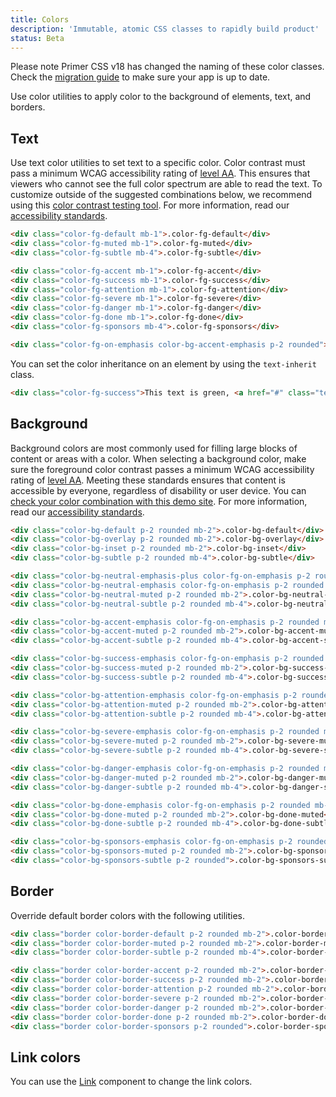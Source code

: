 ```yaml
---
title: Colors
description: 'Immutable, atomic CSS classes to rapidly build product'
status: Beta
---
```


<Note>
  Please note Primer CSS v18 has changed the naming of these color classes. Check the <a href="/css/support/v18-migration">migration guide</a> to make sure your app is up to date.
</Note>

Use color utilities to apply color to the background of elements, text, and borders.

## Text

Use text color utilities to set text to a specific color. Color contrast must pass a minimum WCAG accessibility rating of [level AA](https://www.w3.org/TR/UNDERSTANDING-WCAG20/visual-audio-contrast-contrast.html). This ensures that viewers who cannot see the full color spectrum are able to read the text. To customize outside of the suggested combinations below, we recommend using this [color contrast testing tool](https://colorable.jxnblk.com/). For more information, read our [accessibility standards](../principles/accessibility).

```html live
<div class="color-fg-default mb-1">.color-fg-default</div>
<div class="color-fg-muted mb-1">.color-fg-muted</div>
<div class="color-fg-subtle mb-4">.color-fg-subtle</div>

<div class="color-fg-accent mb-1">.color-fg-accent</div>
<div class="color-fg-success mb-1">.color-fg-success</div>
<div class="color-fg-attention mb-1">.color-fg-attention</div>
<div class="color-fg-severe mb-1">.color-fg-severe</div>
<div class="color-fg-danger mb-1">.color-fg-danger</div>
<div class="color-fg-done mb-1">.color-fg-done</div>
<div class="color-fg-sponsors mb-4">.color-fg-sponsors</div>

<div class="color-fg-on-emphasis color-bg-accent-emphasis p-2 rounded">.color-fg-on-emphasis</div>
```

You can set the color inheritance on an element by using the `text-inherit` class.

```html live
<div class="color-fg-success">This text is green, <a href="#" class="text-inherit">including the link</a></div>
```

## Background

Background colors are most commonly used for filling large blocks of content or areas with a color. When selecting a background color, make sure the foreground color contrast passes a minimum WCAG accessibility rating of [level AA](https://www.w3.org/TR/UNDERSTANDING-WCAG20/visual-audio-contrast-contrast.html). Meeting these standards ensures that content is accessible by everyone, regardless of disability or user device. You can [check your color combination with this demo site](https://colorable.jxnblk.com/). For more information, read our [accessibility standards](../principles/accessibility).

```html live
<div class="color-bg-default p-2 rounded mb-2">.color-bg-default</div>
<div class="color-bg-overlay p-2 rounded mb-2">.color-bg-overlay</div>
<div class="color-bg-inset p-2 rounded mb-2">.color-bg-inset</div>
<div class="color-bg-subtle p-2 rounded mb-4">.color-bg-subtle</div>

<div class="color-bg-neutral-emphasis-plus color-fg-on-emphasis p-2 rounded mb-2">.color-bg-neutral-emphasis-plus</div>
<div class="color-bg-neutral-emphasis color-fg-on-emphasis p-2 rounded mb-2">.color-bg-neutral-emphasis</div>
<div class="color-bg-neutral-muted p-2 rounded mb-2">.color-bg-neutral-muted</div>
<div class="color-bg-neutral-subtle p-2 rounded mb-4">.color-bg-neutral-subtle</div>

<div class="color-bg-accent-emphasis color-fg-on-emphasis p-2 rounded mb-2">.color-bg-accent-emphasis</div>
<div class="color-bg-accent-muted p-2 rounded mb-2">.color-bg-accent-muted</div>
<div class="color-bg-accent-subtle p-2 rounded mb-4">.color-bg-accent-subtle</div>

<div class="color-bg-success-emphasis color-fg-on-emphasis p-2 rounded mb-2">.color-bg-success-emphasis</div>
<div class="color-bg-success-muted p-2 rounded mb-2">.color-bg-success-muted</div>
<div class="color-bg-success-subtle p-2 rounded mb-4">.color-bg-success-subtle</div>

<div class="color-bg-attention-emphasis color-fg-on-emphasis p-2 rounded mb-2">.color-bg-attention-emphasis</div>
<div class="color-bg-attention-muted p-2 rounded mb-2">.color-bg-attention-muted</div>
<div class="color-bg-attention-subtle p-2 rounded mb-4">.color-bg-attention-subtle</div>

<div class="color-bg-severe-emphasis color-fg-on-emphasis p-2 rounded mb-2">.color-bg-severe-emphasis</div>
<div class="color-bg-severe-muted p-2 rounded mb-2">.color-bg-severe-muted</div>
<div class="color-bg-severe-subtle p-2 rounded mb-4">.color-bg-severe-subtle</div>

<div class="color-bg-danger-emphasis color-fg-on-emphasis p-2 rounded mb-2">.color-bg-danger-emphasis</div>
<div class="color-bg-danger-muted p-2 rounded mb-2">.color-bg-danger-muted</div>
<div class="color-bg-danger-subtle p-2 rounded mb-4">.color-bg-danger-subtle</div>

<div class="color-bg-done-emphasis color-fg-on-emphasis p-2 rounded mb-2">.color-bg-done-emphasis</div>
<div class="color-bg-done-muted p-2 rounded mb-2">.color-bg-done-muted</div>
<div class="color-bg-done-subtle p-2 rounded mb-4">.color-bg-done-subtle</div>

<div class="color-bg-sponsors-emphasis color-fg-on-emphasis p-2 rounded mb-2">.color-bg-sponsors-emphasis</div>
<div class="color-bg-sponsors-muted p-2 rounded mb-2">.color-bg-sponsors-muted</div>
<div class="color-bg-sponsors-subtle p-2 rounded">.color-bg-sponsors-subtle</div>
```

## Border

Override default border colors with the following utilities.

```html live
<div class="border color-border-default p-2 rounded mb-2">.color-border-default</div>
<div class="border color-border-muted p-2 rounded mb-2">.color-border-muted</div>
<div class="border color-border-subtle p-2 rounded mb-4">.color-border-subtle</div>

<div class="border color-border-accent p-2 rounded mb-2">.color-border-accent</div>
<div class="border color-border-success p-2 rounded mb-2">.color-border-success</div>
<div class="border color-border-attention p-2 rounded mb-2">.color-border-attention</div>
<div class="border color-border-severe p-2 rounded mb-2">.color-border-severe</div>
<div class="border color-border-danger p-2 rounded mb-2">.color-border-danger</div>
<div class="border color-border-done p-2 rounded mb-2">.color-border-done</div>
<div class="border color-border-sponsors p-2 rounded">.color-border-sponsors</div>
```

## Link colors

You can use the [Link](../components/links) component to change the link colors.
